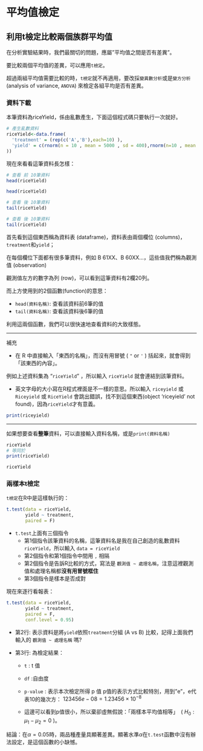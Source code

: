 # 平均值檢定


## 利用t檢定比較兩個族群平均值

在分析實驗結果時，我們最關切的問題，應屬"平均值之間是否有差異"。

要比較兩個平均值的差異，可以應用`t檢定`。

超過兩組平均值需要比較的時，`t檢定`就不再適用，要改採`變異數分析`或是`變方分析` (analysis of variance, `ANOVA`) 來檢定各組平均是否有差異。


### 資料下載

本筆資料為riceYield，係由亂數產生，下面這個程式碼只要執行一次就好。
```r
# 產生亂數資料
riceYield<-data.frame(
  'treatment' = (rep(c('A','B'),each=10) ),
  'yield' = c(rnorm(n = 10 , mean = 5000 , sd = 400),rnorm(n=10 , mean = 6500 , sd = 400)
))
```


現在來看看這筆資料長怎樣：
```r
# 查看 前 10筆資料
head(riceYield)
```


```r
head(riceYield)
```

```r
# 查看 後 10筆資料
tail(riceYield)

```

```r
# 查看 後 10筆資料
tail(riceYield)
```
首先看到這個東西稱為資料表 (dataframe)，資料表由兩個欄位 (columns)，`treatment`和`yield`；

在每個欄位下面都有很多筆資料，例如 B 61XX、B 60XX...，這些值我們稱為觀測值 (observation)

觀測值左方的數字為列 (row)，可以看到這筆資料有2欄20列。

而上方使用到的2個函數(function)的意思：

- `head(資料名稱)`: 查看該資料前6筆的值
- `tail(資料名稱)`: 查看該資料後6筆的值

利用這兩個函數，我們可以很快速地查看資料的大致樣態。

---

補充

* 在 R 中直接輸入「東西的名稱」，而沒有用冒號 ( `"` or `'` ) 括起來，就會得到「該東西的內容」。

例如上述資料集為 "`riceYield`" ，所以輸入 `riceYield` 就會連結到該筆資料。

* 英文字母的大小寫在R程式裡面是不一樣的意思。所以輸入 `riceyield` 或 `Riceyield` 或 `RiceYield` 會跳出錯誤，找不到這個東西(object 'riceyield' not found)，因為`riceYield`才有意義。
```r
print(riceyield)
```

---

如果想要查看**整筆**資料，可以直接輸入資料名稱，或是`print(資料名稱)`
```r
riceYield
# 等同於
print(riceYield)
```

```r
riceYield
```

### 兩樣本t檢定

`t檢定`在R中是這樣執行的：

```r
t.test(data = riceYield, 
       yield ~ treatment,    
       paired = F)       
```
- `t.test`上面有三個指令
  - 第1個指令該筆資料的名稱，這筆資料名是我在自己創造的亂數資料`riceYield`，所以輸入 `data = riceYield`
  - 第2個指令和第1個指令中間用 `,` 相隔
  - 第2個指令是告訴R比較的方式，寫法是  `觀測值 ~ 處理名稱`，注意這裡觀測值和處理名稱都**沒有用冒號框住**
  - 第3個指令是樣本是否成對


現在來逐行看報表：

```r
t.test(data = riceYield, 
       yield ~ treatment,    
       paired = F,
       conf.level = 0.95)       
```


- 第2行: 表示資料是將`yield`依照`treatment`分組 (A vs B) 比較，記得上面我們輸入的 `觀測值 ~ 處理名稱` 嗎?


- 第3行: 為檢定結果：
  - `t`  : t 值
  - `df` :自由度
  - `p-value` : 表示本次檢定所得 p 值
  p值的表示方式比較特別，用到"e"，e代表10的幾次方：
$123456e-08 = 1.23456 \times 10^{-8}$

  - 這邊可以看到p值很小，所以棄卻虛無假說：「兩樣本平均值相等」　( $H_0:\mu_1 - \mu_2 =0$ )。

結論：在$\alpha = 0.05$時，兩品種產量具顯著差異。顯著水準$\alpha$在`t.test`函數中沒有辦法設定，是這個函數的小缺憾。


